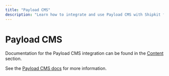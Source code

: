 ```yaml
---
title: "Payload CMS"
description: "Learn how to integrate and use Payload CMS with Shipkit for powerful content management capabilities in your Next.js application."
---
```


# Payload CMS

Documentation for the Payload CMS integration can be found in the [Content](/docs/content-management/payload) section.

See the [Payload CMS docs](https://payloadcms.com/docs) for more information.
